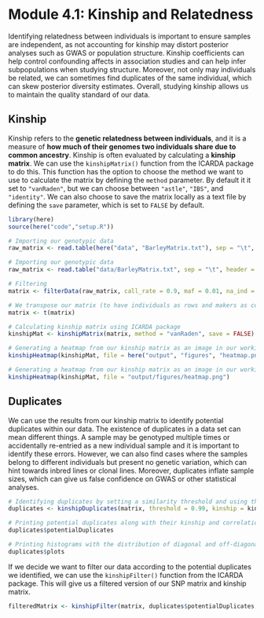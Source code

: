 # Module 4.1: Kinship and Relatedness

Identifying relatedness between individuals is important to ensure samples are independent, as not accounting for kinship may distort posterior analyses such as GWAS or population structure. Kinship coefficients can help control confounding affects in association studies and can help infer subpopulations when studying structure. Moreover, not only may individuals be related, we can sometimes find duplicates of the same individual, which can skew posterior diversity estimates. Overall, studying kinship allows us to maintain the quality standard of our data.

## Kinship

Kinship refers to the **genetic relatedness between individuals**, and it is a measure of **how much of their genomes two individuals share due to common ancestry**. Kinship is often evaluated by calculating a **kinship matrix**. We can use the `kinshipMatrix()` function from the ICARDA package to do this. This function has the option to choose the method we want to use to calculate the matrix by defining the `method` parameter. By default it it set to `"vanRaden"`, but we can choose between `"astle"`, `"IBS"`, and `"identity"`. We can also choose to save the matrix locally as a text file by defining the `save` parameter, which is set to `FALSE` by default.

```r
library(here)
source(here("code","setup.R"))
```

```r
# Importing our genotypic data
raw_matrix <- read.table(here("data", "BarleyMatrix.txt"), sep = "\t", header = TRUE, row.names = 1, check.names = FALSE)
```

```r
# Importing our genotypic data
raw_matrix <- read.table("data/BarleyMatrix.txt", sep = "\t", header = TRUE, row.names = 1, check.names = FALSE)
```

```r
# Filtering
matrix <- filterData(raw_matrix, call_rate = 0.9, maf = 0.01, na_ind = 0.8)

# We transpose our matrix (to have individuals as rows and makers as columns for posterior analyses)
matrix <- t(matrix)

# Calculating kinship matrix using ICARDA package
kinshipMat <- kinshipMatrix(matrix, method = "vanRaden", save = FALSE)
```

```r
# Generating a heatmap from our kinship matrix as an image in our working directory
kinshipHeatmap(kinshipMat, file = here("output", "figures", "heatmap.png"))
```

```r
# Generating a heatmap from our kinship matrix as an image in our working directory
kinshipHeatmap(kinshipMat, file = "output/figures/heatmap.png")
```

## Duplicates

We can use the results from our kinship matrix to identify potential duplicates within our data. The existence of duplicates in a data set can mean different things. A sample may be genotyped multiple times or accidentally re-entried as a new individual sample and it is important to identify these errors. However, we can also find cases where the samples belong to different individuals but present no genetic variation, which can hint towards inbred lines or clonal lines. Moreover, duplicates inflate sample sizes, which can give us false confidence on GWAS or other statistical analyses.

```r
# Identifying duplicates by setting a similarity threshold and using the ICARDA package
duplicates <- kinshipDuplicates(matrix, threshold = 0.99, kinship = kinshipMat)

# Printing potential duplicates along with their kinship and correlation
duplicates$potentialDuplicates

# Printing histograms with the distribution of diagonal and off-diagonal values
duplicates$plots
```

If we decide we want to filter our data according to the potential duplicates we identified, we can use the `kinshipFilter()` function from the ICARDA package. This will give us a filtered version of our SNP matrix and kinship matrix.

```r
filteredMatrix <- kinshipFilter(matrix, duplicates$potentialDuplicates, kinshipMat)
```
